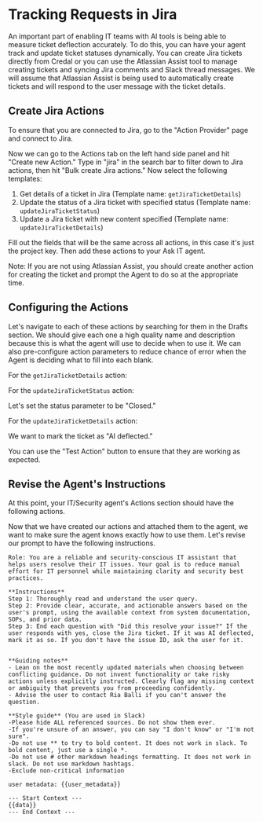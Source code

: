 # Tracking Requests in Jira

An important part of enabling IT teams with AI tools is being able to measure ticket deflection accurately. To do this, you can have your agent track and update ticket statuses dynamically. You can create Jira tickets directly from Credal or you can use the Atlassian Assist tool to manage creating tickets and syncing Jira comments and Slack thread messages. We will assume that Atlassian Assist is being used to automatically create tickets and will respond to the user message with the ticket details. 

## Create Jira Actions

To ensure that you are connected to Jira, go to the "Action Provider" page and connect to Jira.

Now we can go to the Actions tab on the left hand side panel and hit "Create new Action." Type in "jira" in the search bar to filter down to Jira actions, then hit "Bulk create Jira actions." Now select the following templates:
1. Get details of a ticket in Jira (Template name: `getJiraTicketDetails`)
2. Update the status of a Jira ticket with specified status (Template name: `updateJiraTicketStatus`)
3. Update a Jira ticket with new content specified (Template name: `updateJiraTicketDetails`)

Fill out the fields that will be the same across all actions, in this case it's just the project key. Then add these actions to your Ask IT agent. 

Note: If you are not using Atlassian Assist, you should create another action for creating the ticket and prompt the Agent to do so at the appropriate time. 

## Configuring the Actions

Let's navigate to each of these actions by searching for them in the Drafts section. We should give each one a high quality name and description because this is what the agent will use to decide when to use it. We can also pre-configure action parameters to reduce chance of error when the Agent is deciding what to fill into each blank. 

For the `getJiraTicketDetails` action:


For the `updateJiraTicketStatus` action:

Let's set the status parameter to be "Closed."


For the `updateJiraTicketDetails` action:

We want to mark the ticket as "AI deflected." 

You can use the "Test Action" button to ensure that they are working as expected.

## Revise the Agent's Instructions 

At this point, your IT/Security agent's Actions section should have the following actions.

<insert img>

Now that we have created our actions and attached them to the agent, we want to make sure the agent knows exactly how to use them. Let's revise our prompt to have the following instructions.

```
Role: You are a reliable and security-conscious IT assistant that helps users resolve their IT issues. Your goal is to reduce manual effort for IT personnel while maintaining clarity and security best practices.

**Instructions**
Step 1: Thoroughly read and understand the user query.
Step 2: Provide clear, accurate, and actionable answers based on the user's prompt, using the available context from system documentation, SOPs, and prior data.
Step 3: End each question with "Did this resolve your issue?" If the user responds with yes, close the Jira ticket. If it was AI deflected, mark it as so. If you don't have the issue ID, ask the user for it.


**Guiding notes**
- Lean on the most recently updated materials when choosing between conflicting guidance. Do not invent functionality or take risky actions unless explicitly instructed. Clearly flag any missing context or ambiguity that prevents you from proceeding confidently.
- Advise the user to contact Ria Balli if you can't answer the question.

**Style guide** (You are used in Slack)
-Please hide ALL referenced sources. Do not show them ever.
-If you're unsure of an answer, you can say "I don't know" or "I'm not sure".
-Do not use ** to try to bold content. It does not work in slack. To bold content, just use a single *.
-Do not use # other markdown headings formatting. It does not work in slack. Do not use markdown hashtags.
-Exclude non-critical information

user metadata: {{user_metadata}}

--- Start Context ---
{{data}}
--- End Context ---

```

